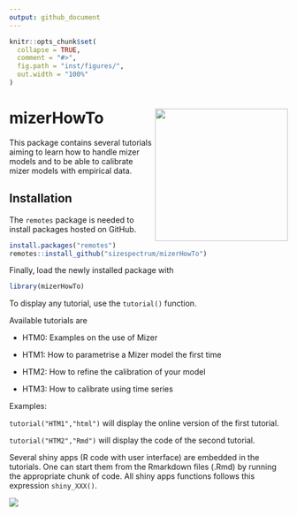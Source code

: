 ```yaml
---
output: github_document
---
```


```r
knitr::opts_chunk$set(
  collapse = TRUE,
  comment = "#>",
  fig.path = "inst/figures/",
  out.width = "100%"
)
```

# mizerHowTo   <img src='inst/figures/logo.png' align="right" height="240" />

This package contains several tutorials aiming to learn how to handle mizer models and to be able to calibrate mizer models with empirical data.

## Installation

The `remotes` package is needed to install packages hosted on GitHub. 

```r
install.packages("remotes")
remotes::install_github("sizespectrum/mizerHowTo")
```

Finally, load the newly installed package with

```r
library(mizerHowTo)
```


To display any tutorial, use the `tutorial()` function.

Available tutorials are
  
- HTM0: Examples on the use of Mizer

- HTM1: How to parametrise a Mizer model the first time

- HTM2: How to refine the calibration of your model

- HTM3: How to calibrate using time series

Examples: 

`tutorial("HTM1","html")` will display the online version of the first tutorial.

`tutorial("HTM2","Rmd")` will display the code of the second tutorial.

Several shiny apps (R code with user interface) are embedded in the tutorials. One can start them from the Rmarkdown files (.Rmd) by running the appropriate chunk of code.
All shiny apps functions follows this expression `shiny_XXX()`.

<img src='inst/figures/parameterSketch.png' align="center"  />

